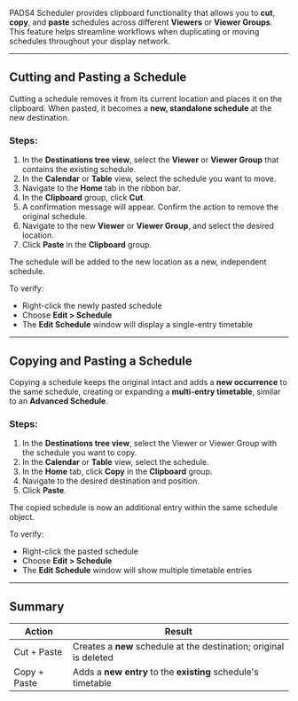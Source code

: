 PADS4 Scheduler provides clipboard functionality that allows you to **cut**, **copy**, and **paste** schedules across different **Viewers** or **Viewer Groups**. This feature helps streamline workflows when duplicating or moving schedules throughout your display network.

---

## Cutting and Pasting a Schedule

Cutting a schedule removes it from its current location and places it on the clipboard. When pasted, it becomes a **new, standalone schedule** at the new destination.

### Steps:

1. In the **Destinations tree view**, select the **Viewer** or **Viewer Group** that contains the existing schedule.
2. In the **Calendar** or **Table** view, select the schedule you want to move.
3. Navigate to the **Home** tab in the ribbon bar.
4. In the **Clipboard** group, click **Cut**.
5. A confirmation message will appear. Confirm the action to remove the original schedule.
6. Navigate to the new **Viewer** or **Viewer Group**, and select the desired location.
7. Click **Paste** in the **Clipboard** group.

The schedule will be added to the new location as a new, independent schedule.

To verify:
- Right-click the newly pasted schedule
- Choose **Edit > Schedule**
- The **Edit Schedule** window will display a single-entry timetable

---

## Copying and Pasting a Schedule

Copying a schedule keeps the original intact and adds a **new occurrence** to the same schedule, creating or expanding a **multi-entry timetable**, similar to an **Advanced Schedule**.

### Steps:

1. In the **Destinations tree view**, select the Viewer or Viewer Group with the schedule you want to copy.
2. In the **Calendar** or **Table** view, select the schedule.
3. In the **Home** tab, click **Copy** in the **Clipboard** group.
4. Navigate to the desired destination and position.
5. Click **Paste**.

The copied schedule is now an additional entry within the same schedule object.

To verify:
- Right-click the pasted schedule
- Choose **Edit > Schedule**
- The **Edit Schedule** window will show multiple timetable entries

---

## Summary

| Action         | Result                                                   |
|----------------|----------------------------------------------------------|
| Cut + Paste    | Creates a **new** schedule at the destination; original is deleted |
| Copy + Paste   | Adds a **new entry** to the **existing** schedule's timetable      |
